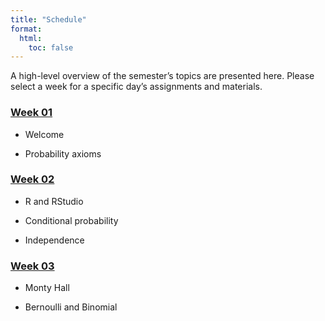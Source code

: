 ```yaml
---
title: "Schedule"
format: 
  html: 
    toc: false
---
```


A high-level overview of the semester's topics are presented here. Please select a week for a specific day's assignments and materials.

### [Week 01](weeks/week-01.qmd)

-   Welcome

-   Probability axioms

### [Week 02](weeks/week-02.qmd)

-   R and RStudio

-   Conditional probability

-   Independence

### [Week 03](weeks/week-03.qmd)

-   Monty Hall

-   Bernoulli and Binomial
